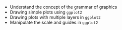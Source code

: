 - Understand the concept of the grammar of graphics
- Drawing simple plots using `ggplot2`
- Drawing plots with multiple layers in `ggplot2`
- Manipulate the scale and guides in `ggplot2`